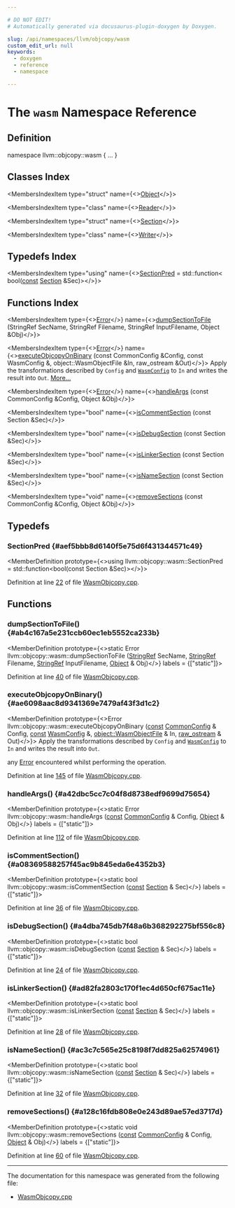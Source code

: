 ```yaml
---

# DO NOT EDIT!
# Automatically generated via docusaurus-plugin-doxygen by Doxygen.

slug: /api/namespaces/llvm/objcopy/wasm
custom_edit_url: null
keywords:
  - doxygen
  - reference
  - namespace

---
```





# The `wasm` Namespace Reference

<DoxygenPage pluginConfig={pluginConfig}>



## Definition

<CodeBlock>namespace llvm::objcopy::wasm &#123; ... &#125;</CodeBlock>

## Classes Index

<MembersIndex>

<MembersIndexItem
  type="struct"
  name={<><a href="/docs/api/structs/llvm/objcopy/wasm/object">Object</a></>}>
</MembersIndexItem>

<MembersIndexItem
  type="class"
  name={<><a href="/docs/api/classes/llvm/objcopy/wasm/reader">Reader</a></>}>
</MembersIndexItem>

<MembersIndexItem
  type="struct"
  name={<><a href="/docs/api/structs/llvm/objcopy/wasm/section">Section</a></>}>
</MembersIndexItem>

<MembersIndexItem
  type="class"
  name={<><a href="/docs/api/classes/llvm/objcopy/wasm/writer">Writer</a></>}>
</MembersIndexItem>

</MembersIndex>

## Typedefs Index

<MembersIndex>

<MembersIndexItem
  type="using"
  name={<><a href="#aef5bbb8d6140f5e75d6f431344571c49">SectionPred</a> = std::function&lt; bool(<a href="/docs/api/files/lib/lib/target/lib/target/aarch64/aarch64promoteconstant-cpp/#a90f8350fecae261c25be85d38b451bff">const</a> <a href="/docs/api/structs/llvm/objcopy/wasm/section">Section</a> &amp;Sec)&gt;</>}>
</MembersIndexItem>

</MembersIndex>

## Functions Index

<MembersIndex>

<MembersIndexItem
  type={<><a href="/docs/api/classes/llvm/error">Error</a></>}
  name={<><a href="#ab4c167a5e231ccb60ec1eb5552ca233b">dumpSectionToFile</a> (StringRef SecName, StringRef Filename, StringRef InputFilename, Object &amp;Obj)</>}>
</MembersIndexItem>

<MembersIndexItem
  type={<><a href="/docs/api/classes/llvm/error">Error</a></>}
  name={<><a href="#ae6098aac8d9341369e7479af43f3d1c2">executeObjcopyOnBinary</a> (const CommonConfig &amp;Config, const WasmConfig &amp;, object::WasmObjectFile &amp;In, raw&#95;ostream &amp;Out)</>}>
Apply the transformations described by <code>Config</code> and <code><a href="/docs/api/structs/llvm/objcopy/wasmconfig">WasmConfig</a></code> to <code>In</code> and writes the result into <code>Out</code>. <a href="#ae6098aac8d9341369e7479af43f3d1c2">More...</a>
</MembersIndexItem>

<MembersIndexItem
  type={<><a href="/docs/api/classes/llvm/error">Error</a></>}
  name={<><a href="#a42dbc5cc7c04f8d8738edf9699d75654">handleArgs</a> (const CommonConfig &amp;Config, Object &amp;Obj)</>}>
</MembersIndexItem>

<MembersIndexItem
  type="bool"
  name={<><a href="#a08369588257f45ac9b845eda6e4352b3">isCommentSection</a> (const Section &amp;Sec)</>}>
</MembersIndexItem>

<MembersIndexItem
  type="bool"
  name={<><a href="#a4dba745db7f48a6b368292275bf556c8">isDebugSection</a> (const Section &amp;Sec)</>}>
</MembersIndexItem>

<MembersIndexItem
  type="bool"
  name={<><a href="#ad82fa2803c170f1ec4d650cf675ac11e">isLinkerSection</a> (const Section &amp;Sec)</>}>
</MembersIndexItem>

<MembersIndexItem
  type="bool"
  name={<><a href="#ac3c7c565e25c8198f7dd825a62574961">isNameSection</a> (const Section &amp;Sec)</>}>
</MembersIndexItem>

<MembersIndexItem
  type="void"
  name={<><a href="#a128c16fdb808e0e243d89ae57ed3717d">removeSections</a> (const CommonConfig &amp;Config, Object &amp;Obj)</>}>
</MembersIndexItem>

</MembersIndex>


<SectionDefinition>

## Typedefs

### SectionPred {#aef5bbb8d6140f5e75d6f431344571c49}

<MemberDefinition
  prototype={<>using llvm::objcopy::wasm::SectionPred =  std::function&lt;bool(const Section &amp;Sec)&gt;</>}>

Definition at line <a href="/docs/api/files/lib/lib/objcopy/lib/objcopy/wasm/wasmobjcopy-cpp/#l00022">22</a> of file <a href="/docs/api/files/lib/lib/objcopy/lib/objcopy/wasm/wasmobjcopy-cpp">WasmObjcopy.cpp</a>.
</MemberDefinition>

</SectionDefinition>

<SectionDefinition>

## Functions

### dumpSectionToFile() {#ab4c167a5e231ccb60ec1eb5552ca233b}

<MemberDefinition
  prototype={<>static Error llvm::objcopy::wasm::dumpSectionToFile (<a href="/docs/api/classes/llvm/stringref">StringRef</a> SecName, <a href="/docs/api/classes/llvm/stringref">StringRef</a> Filename, <a href="/docs/api/classes/llvm/stringref">StringRef</a> InputFilename, <a href="/docs/api/structs/llvm/objcopy/wasm/object">Object</a> &amp; Obj)</>}
  labels = {["static"]}>

Definition at line <a href="/docs/api/files/lib/lib/objcopy/lib/objcopy/wasm/wasmobjcopy-cpp/#l00040">40</a> of file <a href="/docs/api/files/lib/lib/objcopy/lib/objcopy/wasm/wasmobjcopy-cpp">WasmObjcopy.cpp</a>.
</MemberDefinition>

### executeObjcopyOnBinary() {#ae6098aac8d9341369e7479af43f3d1c2}

<MemberDefinition
  prototype={<>Error llvm::objcopy::wasm::executeObjcopyOnBinary (<a href="/docs/api/files/lib/lib/target/lib/target/aarch64/aarch64promoteconstant-cpp/#a90f8350fecae261c25be85d38b451bff">const</a> <a href="/docs/api/structs/llvm/objcopy/commonconfig">CommonConfig</a> &amp; Config, <a href="/docs/api/files/lib/lib/target/lib/target/aarch64/aarch64promoteconstant-cpp/#a90f8350fecae261c25be85d38b451bff">const</a> <a href="/docs/api/structs/llvm/objcopy/wasmconfig">WasmConfig</a> &amp;, <a href="/docs/api/classes/llvm/object/wasmobjectfile">object::WasmObjectFile</a> &amp; In, <a href="/docs/api/classes/llvm/raw-ostream">raw&#95;ostream</a> &amp; Out)</>}>
Apply the transformations described by <code>Config</code> and <code><a href="/docs/api/structs/llvm/objcopy/wasmconfig">WasmConfig</a></code> to <code>In</code> and writes the result into <code>Out</code>.

<SectionUser title="Returns">
any <a href="/docs/api/classes/llvm/error">Error</a> encountered whilst performing the operation.
</SectionUser>

Definition at line <a href="/docs/api/files/lib/lib/objcopy/lib/objcopy/wasm/wasmobjcopy-cpp/#l00145">145</a> of file <a href="/docs/api/files/lib/lib/objcopy/lib/objcopy/wasm/wasmobjcopy-cpp">WasmObjcopy.cpp</a>.
</MemberDefinition>

### handleArgs() {#a42dbc5cc7c04f8d8738edf9699d75654}

<MemberDefinition
  prototype={<>static Error llvm::objcopy::wasm::handleArgs (<a href="/docs/api/files/lib/lib/target/lib/target/aarch64/aarch64promoteconstant-cpp/#a90f8350fecae261c25be85d38b451bff">const</a> <a href="/docs/api/structs/llvm/objcopy/commonconfig">CommonConfig</a> &amp; Config, <a href="/docs/api/structs/llvm/objcopy/wasm/object">Object</a> &amp; Obj)</>}
  labels = {["static"]}>

Definition at line <a href="/docs/api/files/lib/lib/objcopy/lib/objcopy/wasm/wasmobjcopy-cpp/#l00112">112</a> of file <a href="/docs/api/files/lib/lib/objcopy/lib/objcopy/wasm/wasmobjcopy-cpp">WasmObjcopy.cpp</a>.
</MemberDefinition>

### isCommentSection() {#a08369588257f45ac9b845eda6e4352b3}

<MemberDefinition
  prototype={<>static bool llvm::objcopy::wasm::isCommentSection (<a href="/docs/api/files/lib/lib/target/lib/target/aarch64/aarch64promoteconstant-cpp/#a90f8350fecae261c25be85d38b451bff">const</a> <a href="/docs/api/structs/llvm/objcopy/wasm/section">Section</a> &amp; Sec)</>}
  labels = {["static"]}>

Definition at line <a href="/docs/api/files/lib/lib/objcopy/lib/objcopy/wasm/wasmobjcopy-cpp/#l00036">36</a> of file <a href="/docs/api/files/lib/lib/objcopy/lib/objcopy/wasm/wasmobjcopy-cpp">WasmObjcopy.cpp</a>.
</MemberDefinition>

### isDebugSection() {#a4dba745db7f48a6b368292275bf556c8}

<MemberDefinition
  prototype={<>static bool llvm::objcopy::wasm::isDebugSection (<a href="/docs/api/files/lib/lib/target/lib/target/aarch64/aarch64promoteconstant-cpp/#a90f8350fecae261c25be85d38b451bff">const</a> <a href="/docs/api/structs/llvm/objcopy/wasm/section">Section</a> &amp; Sec)</>}
  labels = {["static"]}>

Definition at line <a href="/docs/api/files/lib/lib/objcopy/lib/objcopy/wasm/wasmobjcopy-cpp/#l00024">24</a> of file <a href="/docs/api/files/lib/lib/objcopy/lib/objcopy/wasm/wasmobjcopy-cpp">WasmObjcopy.cpp</a>.
</MemberDefinition>

### isLinkerSection() {#ad82fa2803c170f1ec4d650cf675ac11e}

<MemberDefinition
  prototype={<>static bool llvm::objcopy::wasm::isLinkerSection (<a href="/docs/api/files/lib/lib/target/lib/target/aarch64/aarch64promoteconstant-cpp/#a90f8350fecae261c25be85d38b451bff">const</a> <a href="/docs/api/structs/llvm/objcopy/wasm/section">Section</a> &amp; Sec)</>}
  labels = {["static"]}>

Definition at line <a href="/docs/api/files/lib/lib/objcopy/lib/objcopy/wasm/wasmobjcopy-cpp/#l00028">28</a> of file <a href="/docs/api/files/lib/lib/objcopy/lib/objcopy/wasm/wasmobjcopy-cpp">WasmObjcopy.cpp</a>.
</MemberDefinition>

### isNameSection() {#ac3c7c565e25c8198f7dd825a62574961}

<MemberDefinition
  prototype={<>static bool llvm::objcopy::wasm::isNameSection (<a href="/docs/api/files/lib/lib/target/lib/target/aarch64/aarch64promoteconstant-cpp/#a90f8350fecae261c25be85d38b451bff">const</a> <a href="/docs/api/structs/llvm/objcopy/wasm/section">Section</a> &amp; Sec)</>}
  labels = {["static"]}>

Definition at line <a href="/docs/api/files/lib/lib/objcopy/lib/objcopy/wasm/wasmobjcopy-cpp/#l00032">32</a> of file <a href="/docs/api/files/lib/lib/objcopy/lib/objcopy/wasm/wasmobjcopy-cpp">WasmObjcopy.cpp</a>.
</MemberDefinition>

### removeSections() {#a128c16fdb808e0e243d89ae57ed3717d}

<MemberDefinition
  prototype={<>static void llvm::objcopy::wasm::removeSections (<a href="/docs/api/files/lib/lib/target/lib/target/aarch64/aarch64promoteconstant-cpp/#a90f8350fecae261c25be85d38b451bff">const</a> <a href="/docs/api/structs/llvm/objcopy/commonconfig">CommonConfig</a> &amp; Config, <a href="/docs/api/structs/llvm/objcopy/wasm/object">Object</a> &amp; Obj)</>}
  labels = {["static"]}>

Definition at line <a href="/docs/api/files/lib/lib/objcopy/lib/objcopy/wasm/wasmobjcopy-cpp/#l00060">60</a> of file <a href="/docs/api/files/lib/lib/objcopy/lib/objcopy/wasm/wasmobjcopy-cpp">WasmObjcopy.cpp</a>.
</MemberDefinition>

</SectionDefinition>

<hr/>

The documentation for this namespace was generated from the following file:

<ul>
<li><a href="/docs/api/files/lib/lib/objcopy/lib/objcopy/wasm/wasmobjcopy-cpp">WasmObjcopy.cpp</a></li>
</ul>

</DoxygenPage>
